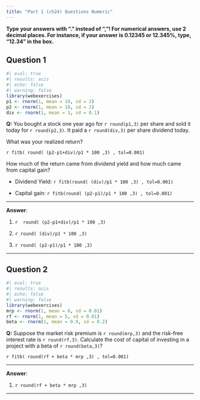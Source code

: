 ```yaml
---
title: "Part 1 (ch24) Questions Numeric"
---
```


::: {.callout-important}
**Type your answers with "." instead of ","! For numerical answers, use 2 decimal places. For instance, if your answer is 0.12345 or 12.345%, type, "12.34" in the box.**
:::


## Question 1



```r
#| eval: true
#| results: asis
#| echo: false
#| warning: false
library(webexercises)
p1 <- rnorm(1, mean = 10, sd = 2)
p2 <- rnorm(1, mean = 10, sd = 2)
div <- rnorm(1, mean = 1, sd = 0.1)
```

**Q:** You bought a stock one year ago for `r round(p1,3)` per share and sold it today for `r round(p2,3)`. It paid a `r round(div,3)` per share dividend today.

What was your realized return?

`r fitb( round( (p2-p1+div)/p1 * 100 ,3) , tol=0.001)`

How much of the return came from dividend yield and how much came from capital gain?

- Dividend Yield: `r fitb(round( (div)/p1 * 100 ,3) , tol=0.001)`

- Capital gain: `r fitb(round( (p2-p1)/p1 * 100 ,3) , tol=0.001)`

___

**Answer**:

1) `r  round( (p2-p1+div)/p1 * 100 ,3) `

2) `r round( (div)/p1 * 100 ,3) `

3) `r round( (p2-p1)/p1 * 100 ,3) `



___



## Question 2


```r
#| eval: true
#| results: asis
#| echo: false
#| warning: false
library(webexercises)
mrp <- rnorm(1, mean = 8, sd = 0.01)
rf <- rnorm(1, mean = 5, sd = 0.01)
beta <- rnorm(1, mean = 0.9, sd = 0.2)
```

**Q:** Suppose the market risk premium is `r round(mrp,3)` and the risk-free interest rate is `r round(rf,3)`. Calculate the cost of capital of investing in a project with a beta of `r round(beta,3)`? 

`r fitb( round(rf + beta * mrp ,3) , tol=0.001)`

___

**Answer**:

1) `r round(rf + beta * mrp ,3) `


___


<script src="https://giscus.app/client.js"
        data-repo="henriquecastror/EF_permanent"
        data-repo-id="R_kgDOLMIejg"
        data-category="General"
        data-category-id="DIC_kwDOLMIejs4Cc1yS"
        data-mapping="number"
        data-term="4"
        data-reactions-enabled="1"
        data-emit-metadata="0"
        data-input-position="bottom"
        data-theme="light"
        data-lang="en"
        crossorigin="anonymous"
        async>
</script>
